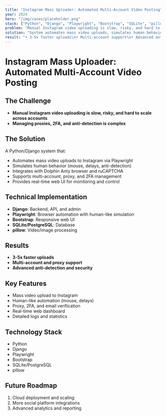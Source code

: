 ```yaml
---
title: "Instagram Mass Uploader: Automated Multi-Account Video Posting"
year: 2024
hero: "/img/cases/placeholder.png"
stack: ["Python", "Django", "Playwright", "Bootstrap", "SQLite", "pillow"]
problem: "Manual Instagram video uploading is slow, risky, and hard to scale across accounts."
solution: "System automates mass video uploads, simulates human behavior, and manages accounts with real-time web UI."
result: "• 3-5x faster uploads\n• Multi-account support\n• Advanced anti-detection"
---
```


# Instagram Mass Uploader: Automated Multi-Account Video Posting

## The Challenge

- **Manual Instagram video uploading is slow, risky, and hard to scale across accounts**
- **Managing proxies, 2FA, and anti-detection is complex**

## The Solution

A Python/Django system that:
- Automates mass video uploads to Instagram via Playwright
- Simulates human behavior (mouse, delays, anti-detection)
- Integrates with Dolphin Anty browser and ruCAPTCHA
- Supports multi-account, proxy, and 2FA management
- Provides real-time web UI for monitoring and control

## Technical Implementation

- **Django**: Backend, API, and admin
- **Playwright**: Browser automation with human-like simulation
- **Bootstrap**: Responsive web UI
- **SQLite/PostgreSQL**: Database
- **pillow**: Video/image processing

## Results

- **3-5x faster uploads**
- **Multi-account and proxy support**
- **Advanced anti-detection and security**

## Key Features

- Mass video upload to Instagram
- Human-like automation (mouse, delays)
- Proxy, 2FA, and email verification
- Real-time web dashboard
- Detailed logs and statistics

## Technology Stack

- Python
- Django
- Playwright
- Bootstrap
- SQLite/PostgreSQL
- pillow

## Future Roadmap

1. Cloud deployment and scaling
2. More social platform integrations
3. Advanced analytics and reporting 